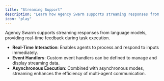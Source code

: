 ```yaml
---
title: "Streaming Support"
description: "Learn how Agency Swarm supports streaming responses from language models."
icon: "play"
---
```


Agency Swarm supports streaming responses from language models, providing real-time feedback during task execution.

- **Real-Time Interaction**: Enables agents to process and respond to inputs immediately.
- **Event Handlers**: Custom event handlers can be defined to manage and display streaming data.
- **Asynchronous Execution**: Combined with asynchronous modes, streaming enhances the efficiency of multi-agent communication.
